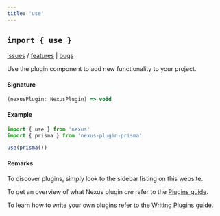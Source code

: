 ```yaml
---
title: 'use'
---
```


## `import { use }`

[issues](https://nxs.li/issues/component/plugins) / [features](https://nxs.li/issues/components/plugins/features) | [bugs](https://nxs.li/issues/component/plugins/bugs)

Use the plugin component to add new functionality to your project.

#### Signature

```ts
(nexusPlugin: NexusPlugin) => void
```

#### Example

```ts
import { use } from 'nexus'
import { prisma } from 'nexus-plugin-prisma'

use(prisma())
```

#### Remarks

To discover plugins, simply look to the sidebar listing on this website.

To get an overview of what Nexus plugin _are_ refer to the [Plugins guide](/guides/plugins).

To learn how to write your own plugins refer to the [Writing Plugins guide](/guides/writing-plugins).
